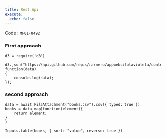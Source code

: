 ```yaml
---
title: Rest Api
execute:
  echo: false
---
```


Code : `MF01-0492`



### First approach

```ojs
d3 = require('d3')

d3.json("https://api.github.com/repos/rarmero/appwebcifolavioleta/contents", function(data)
{
    console.log(data);
});

```

### second  approach

```ojs
data = await FileAttachment("books.csv").csv({ typed: true })
books = data.map(function(element){
    return element;
}
)

Inputs.table(books, { sort: "value", reverse: true })

```

